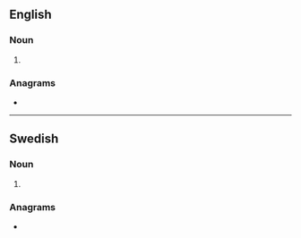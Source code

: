 ==English==

===Noun===
{{head|en|noun form}}

# {{plural of|en|med}}

===Anagrams===
* {{anagrams|en|a=dems|Dems|EDMS|EDMs}}

----

==Swedish==

===Noun===
{{head|sv|noun form}}

# {{sv-noun-form-indef-gen|med}}

===Anagrams===
* {{anagrams|sv|a=dems|smed}}